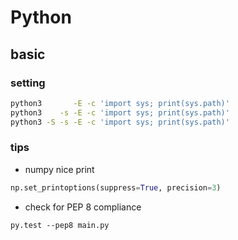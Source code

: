 # Python






## basic



### setting

```bash
python3       -E -c 'import sys; print(sys.path)'
python3    -s -E -c 'import sys; print(sys.path)'
python3 -S -s -E -c 'import sys; print(sys.path)'
```




### tips

- numpy nice print

```python
np.set_printoptions(suppress=True, precision=3)
```

- check for PEP 8 compliance

```
py.test --pep8 main.py
```
